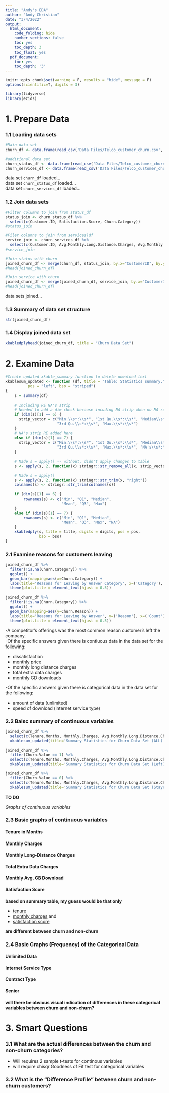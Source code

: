 ```yaml
---
title: "Andy's EDA"
author: "Andy Christian"
date: "3/4/2022"
output:
  html_document:
    code_folding: hide
    number_sections: false
    toc: yes
    toc_depth: 3
    toc_float: yes
  pdf_document:
    toc: yes
    toc_depth: '3'
---
```


```r
knitr::opts_chunk$set(warning = F, results = "hide", message = F)
options(scientific=T, digits = 3) 

library(tidyverse)
library(ezids)
```

# 1. Prepare Data

### 1.1 Loading data sets
```r
#Main data set
churn_df <- data.frame(read_csv('Data Files/Telco_customer_churn.csv', col_types=cols()))

#additional data set
churn_status_df <- data.frame(read_csv('Data Files/Telco_customer_churn_status.csv', col_types = cols()))
churn_services_df <- data.frame(read_csv('Data Files/Telco_customer_churn_services.csv', col_types = cols()))

```
data set `churn_df` loaded...  
data set `churn_status_df` loaded...  
data set `churn_services_df` loaded...

### 1.2 Join data sets
```r
#Filter columns to join from status_df
status_join <- churn_status_df %>%
  select(c(Customer.ID, Satisfaction.Score, Churn.Category))
#status_join

#Filer columns to join from services)df
service_join <- churn_services_df %>%
  select(c(Customer.ID, Avg.Monthly.Long.Distance.Charges, Avg.Monthly.GB.Download, Unlimited.Data, Total.Extra.Data.Charges))
#service_join

#Join status with churn
joined_churn_df <- merge(churn_df, status_join, by.x="CustomerID", by.y="Customer.ID")
#head(joined_churn_df)

#Join service with churn
joined_churn_df <- merge(joined_churn_df, service_join, by.x="CustomerID", by.y="Customer.ID")
#head(joined_churn_df)

```
data sets joined...

### 1.3 Summary of data set structure
```r
str(joined_churn_df)
```

### 1.4 Display joined data set
```r
xkabledplyhead(joined_churn_df, title = "Churn Data Set")
```

# 2. Examine Data
```r
#Create updated xkable_summary function to delete unwatned text
xkablesum_updated <- function (df, title = "Table: Statistics summary.", digits = 4, 
          pos = "left", bso = "striped") 
{
    s = summary(df)
    
    # Including RE NA's strip
    # Needed to add a dim check because incuding NA strip when no NA row made a new 7th row with text Min.: 
    if (dim(s)[1] == 6) {
      strip_vector = c("Min.\\s*:\\s*", "1st Qu.\\s*:\\s*", "Median\\s*:\\s*", "Mean\\s*:\\s*", 
                       "3rd Qu.\\s*:\\s*", "Max.\\s*:\\s*")
    }
    # NA's strip RE added here
    else if (dim(s)[1] == 7) {
      strip_vector = c("Min.\\s*:\\s*", "1st Qu.\\s*:\\s*", "Median\\s*:\\s*", "Mean\\s*:\\s*", 
                       "3rd Qu.\\s*:\\s*", "Max.\\s*:\\s*", "NA's\\s*:\\s*")
    }
    
    # Made s = apply() -- without, didn't apply changes to table
    s <- apply(s, 2, function(x) stringr::str_remove_all(x, strip_vector))
    
    # Made s = apply()
    s <- apply(s, 2, function(x) stringr::str_trim(x, "right"))
    colnames(s) <- stringr::str_trim(colnames(s))
    
    if (dim(s)[1] == 6) {
        rownames(s) <- c("Min", "Q1", "Median", 
                         "Mean", "Q3", "Max")
    }
    else if (dim(s)[1] == 7) {
        rownames(s) <- c("Min", "Q1", "Median", 
                         "Mean", "Q3", "Max", "NA")
    }
    xkabledply(s, title = title, digits = digits, pos = pos, 
               bso = bso)
}

```

### 2.1 Examine reasons for customers leaving
```r
joined_churn_df %>%
  filter(!is.na(Churn.Category)) %>%
  ggplot() +
  geom_bar(mapping=aes(x=Churn.Category)) +
  labs(title='Reasons for Leaving by Answer Category', x=('Category'), y=('Count')) +
  theme(plot.title = element_text(hjust = 0.5))

joined_churn_df %>%
  filter(!is.na(Churn.Category)) %>%
  ggplot() +
  geom_bar(mapping=aes(y=Churn.Reason)) +
  labs(title='Reasons for Leaving by Answer', y=('Reason'), x=('Count')) +
  theme(plot.title = element_text(hjust = 0.5))
```

-A competitor's offerings was the most common reason customer's left the company.  
-Of the specific answers given there is contiuous data in the data set for the following:

* dissatisfaction  
* monthly price  
* monthly long distance charges  
* total extra data charges  
* monthly GD downloads  

-Of the specific answers given there is categorical data in the data set for the following:  

* amount of data (unlimited)  
* speed of download (internet service type)

### 2.2 Baisc summary of continuous variables
```r
joined_churn_df %>%
  select(c(Tenure.Months, Monthly.Charges, Avg.Monthly.Long.Distance.Charges, Total.Extra.Data.Charges, Avg.Monthly.GB.Download, Satisfaction.Score)) %>%
  xkablesum_updated(title='Summary Statistics for Churn Data Set (ALL)')

joined_churn_df %>%
  filter(Churn.Value == 1) %>%
  select(c(Tenure.Months, Monthly.Charges, Avg.Monthly.Long.Distance.Charges, Total.Extra.Data.Charges, Avg.Monthly.GB.Download, Satisfaction.Score)) %>%
  xkablesum_updated(title='Summary Statistics for Churn Data Set (Left)')

joined_churn_df %>%
  filter(Churn.Value == 0) %>%
  select(c(Tenure.Months, Monthly.Charges, Avg.Monthly.Long.Distance.Charges, Total.Extra.Data.Charges, Avg.Monthly.GB.Download, Satisfaction.Score)) %>%
  xkablesum_updated(title='Summary Statistics for Churn Data Set (Stayed)')
```

**TO DO**

*Graphs of continuous variables*

### 2.3 Basic graphs of continuous variables

#### Tenure in Months

#### Monthly Charges

#### Monthly Long-Distance Charges

#### Total Extra Data Charges

#### Monthly Avg. GB Download 

#### Satisfaction Score

**based on summary table, my guess would be that only**

* [tenure]{.underline}
* [monthly charges]{.underline} and
* [satisfaction score]{.underline} 

**are different between churn and non-churn**

### 2.4 Basic Graphs (Frequency) of the Categorical Data

#### Unlimited Data

#### Internet Service Type

#### Contract Type

#### Senior

**will there be obvious visual indication of differences in these categorical variables between churn and non-churn?**

# 3. Smart Questions

### 3.1 What are the actual differences between the churn and non-churn categories?

* Will requires 2 sample t-tests for continous variables
* will require chisqr Goodness of Fit test for categorical variables

### 3.2 What is the "Difference Profile" between churn and non-churn customers?
